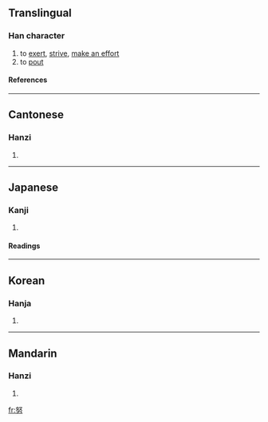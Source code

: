==Translingual==
===Han character===
{{Han char|rad=力|as=05|sn=7|four=4742<sub>7</sub>|canj=女水大尸 (VEKS)}}
# to [[exert]], [[strive]], [[make an effort]]
# to [[pout]]
====References====
{{Han ref|kx=0146.280|dkj=02314|dj=0331.010|hdz=10369.040|uh=52AA|ud=21162|bh=A756|bd=42838}}
----
==Cantonese==
===Hanzi===
{{yue-hanzi|jyut=|y=[[nou5]]}}
# {{defn|Cantonese}}
----
==Japanese==
===Kanji===
{{ja-kanji|grade=|rs=力05}}
# {{defn|Japanese}} 
====Readings====
{{ja-readings|on=[[ど]] (do)|kun=[[つとめる]] (tsutomeru), [[ゆめ]] (yume)}}
----
==Korean==
===Hanja===
{{ko-hanja|hangeul=노|rv=no|mr=no}}
# {{defn|Korean}}
----
==Mandarin==
===Hanzi===
{{cmn-hanzi|pin=[[nǔ]] ([[nu3]])|wg=[[nu3|nu<sup>3</sup>]]}}
# {{defn|Mandarin}}

[[fr:努]]
